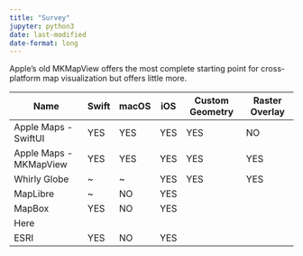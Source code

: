 ```yaml
---
title: "Survey"
jupyter: python3
date: last-modified
date-format: long
---
```


Apple's old MKMapView offers the most complete starting point for cross-platform map visualization but offers little more.

| Name                   | Swift | macOS | iOS | Custom Geometry | Raster Overlay |
| ---------------------- | ----- | ----- | --- |-----------------|----------------|
| Apple Maps - SwiftUI   | YES   | YES   | YES | YES             | NO             |
| Apple Maps - MKMapView | YES   | YES   | YES | YES             | YES            |
| Whirly Globe           | ~     | ~     | YES | YES             | YES
| MapLibre               | ~     | NO    | YES |
| MapBox                 | YES   | NO    | YES |
| Here                   |       |       |     |
| ESRI                   | YES   | NO    | YES |